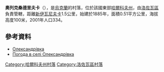 {{coord|49|0|48|N|36|28|24|E|scale:100000_region:UA|display=title}}

'''奧列克桑德里夫卡'''（{{lang-uk|Олександрівка}}），是[[烏克蘭|烏克蘭]]的村落，位於該國東部[[哈爾科夫州|哈爾科夫州]]，由[[洛佐瓦區|洛佐瓦區]]負責管轄，距離[[新伊瓦尼夫卡_(洛佐瓦區)|新伊瓦尼夫卡]]1.5公里，始建於1885年，面積0.51平方公里，海拔高度100米，2001年人口334。

==參考資料==
* [http://w1.c1.rada.gov.ua/pls/z7502/A005?rdat1=09.01.2009&rf7571=33738 Олександрівка]{{dead link|date=2017年12月 |bot=InternetArchiveBot |fix-attempted=yes }}
* [http://weather.in.ua/ua/har'kovskaja/18707 Погода в селі Олександрівка]{{Wayback|url=http://weather.in.ua/ua/har%27kovskaja/18707 |date=20160323024300 }}

{{DEFAULTSORT:Олександрівка}}
[[Category:哈爾科夫州村落|Category:哈爾科夫州村落]]
[[Category:洛佐瓦區村落|Category:洛佐瓦區村落]]


{{Kharkiv-geo-stub}}